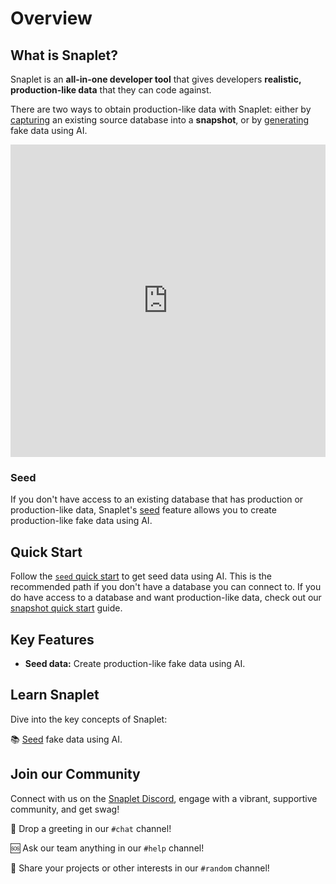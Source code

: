 
# Overview

## What is Snaplet?

Snaplet is an **all-in-one developer tool** that gives developers **realistic, production-like data** that they can code against.

There are two ways to obtain production-like data with Snaplet: either by [capturing](/snapshot/core-concepts/capture) an existing source database into a **snapshot**, or by [generating](/seed/core-concepts) fake data using AI.

<iframe width="100%" height="500" src="https://www.youtube.com/embed/-MfItFmmeqU?si=Yzg41rK4Spoy7FHa" title="YouTube video player" frameBorder="0" allow="accelerometer; autoplay; clipboard-write; encrypted-media; gyroscope; picture-in-picture; web-share" allowFullScreen></iframe>

### Seed
If you don't have access to an existing database that has production or production-like data, Snaplet's [seed](/core-concepts/seed) feature allows you to create production-like fake data using AI.

## Quick Start

Follow the [`seed` quick start](/getting-started/quick-start/seed) to get seed data using AI. This is the recommended path if you don't have a database you can connect to. If you do have access to a database and want production-like data, check out our [snapshot quick start](/getting-started/quick-start/snapshot) guide.

## Key Features

- **Seed data:** Create production-like fake data using AI.

## Learn Snaplet

Dive into the key concepts of Snaplet:

📚 [Seed](/seed/core-concepts) fake data using AI.


## Join our Community

Connect with us on the [Snaplet Discord](https://app.snaplet.dev/chat), engage with a vibrant, supportive community, and get swag!

💬 Drop a greeting in our `#chat` channel!

🆘 Ask our team anything in our `#help` channel!

🤪 Share your projects or other interests in our `#random` channel!
